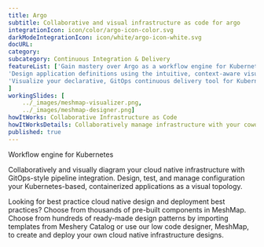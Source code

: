 ---title: Argo  subtitle: Collaborative and visual infrastructure as code for argointegrationIcon: icon/color/argo-icon-color.svgdarkModeIntegrationIcon: icon/white/argo-icon-white.svgdocURL: category: subcategory: Continuous Integration & DeliveryfeatureList: ['Gain mastery over Argo as a workflow engine for Kubernetes','Design application definitions using the intuitive, context-aware visual designer, MeshMap.','Visualize your declarative, GitOps continuous delivery tool for Kubernetes.']workingSlides: [    ../_images/meshmap-visualizer.png,    ../_images/meshmap-designer.png]howItWorks: Collaborative Infrastructure as CodehowItWorksDetails: Collaboratively manage infrastructure with your coworkers synchronously sharing the same designs.published: true---<p>    Workflow engine for Kubernetes</p><p>    Collaboratively and visually diagram your cloud native infrastructure with GitOps-style pipeline integration. Design, test, and manage configuration your Kubernetes-based, containerized applications as a visual topology.</p><p>    Looking for best practice cloud native design and deployment best practices? Choose from thousands of pre-built components in MeshMap. Choose from hundreds of ready-made design patterns by importing templates from Meshery Catalog or use our low code designer, MeshMap, to create and deploy your own cloud native infrastructure designs.</p>